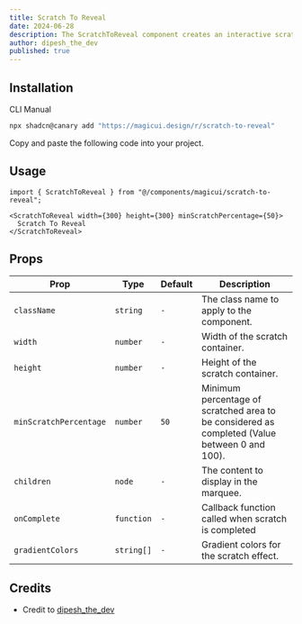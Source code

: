 ```yaml
---
title: Scratch To Reveal
date: 2024-06-28
description: The ScratchToReveal component creates an interactive scratch-off effect with customizable dimensions and animations, revealing hidden content beneath.
author: dipesh_the_dev
published: true
---
```


<ComponentPreview name="scratch-to-reveal-demo" />

## Installation

<Tabs defaultValue="cli">

<TabsList>
  <TabsTrigger value="cli">CLI</TabsTrigger>
  <TabsTrigger value="manual">Manual</TabsTrigger>
</TabsList>
<TabsContent value="cli">

```bash
npx shadcn@canary add "https://magicui.design/r/scratch-to-reveal"
```

</TabsContent>

<TabsContent value="manual">

<Steps>

<Step>Copy and paste the following code into your project.</Step>

<ComponentSource name="scratch-to-reveal" />

</Steps>

</TabsContent>

</Tabs>

## Usage

```tsx
import { ScratchToReveal } from "@/components/magicui/scratch-to-reveal";
```

```tsx
<ScratchToReveal width={300} height={300} minScratchPercentage={50}>
  Scratch To Reveal
</ScratchToReveal>
```

## Props

| Prop                   | Type       | Default | Description                                                                                   |
| ---------------------- | ---------- | ------- | --------------------------------------------------------------------------------------------- |
| `className`            | `string`   | `-`     | The class name to apply to the component.                                                     |
| `width`                | `number`   | `-`     | Width of the scratch container.                                                               |
| `height`               | `number`   | `-`     | Height of the scratch container.                                                              |
| `minScratchPercentage` | `number`   | `50`    | Minimum percentage of scratched area to be considered as completed (Value between 0 and 100). |
| `children`             | `node`     | `-`     | The content to display in the marquee.                                                        |
| `onComplete`           | `function` | `-`     | Callback function called when scratch is completed                                            |
| `gradientColors`       | `string[]` | `-`     | Gradient colors for the scratch effect.                                                       |

## Credits

- Credit to [dipesh_the_dev](https://www.x.com/dipesh_the_dev)

